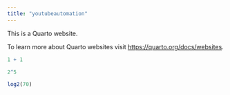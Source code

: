 ```yaml
---
title: "youtubeautomation"
---
```


This is a Quarto website.

To learn more about Quarto websites visit <https://quarto.org/docs/websites>.

```r
1 + 1
```

```r
2^5

```

```r
log2(70)
```
